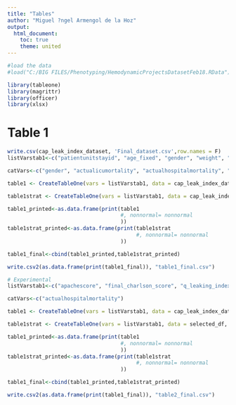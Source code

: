 ```yaml
---
title: "Tables"
author: "Miguel ?ngel Armengol de la Hoz"
output:
  html_document:
    toc: true
    theme: united
---
```



```r
#load the data
#load("C:/BIG FILES/Phenotyping/HemodynamicProjectsDatasetFeb18.RData")
```


```r
library(tableone)
library(magrittr)
library(officer)
library(xlsx)
```



# Table 1

```r
write.csv(cap_leak_index_dataset, 'Final_dataset.csv',row.names = F)
listVarstab1<-c("patientunitstayid", "age_fixed", "gender", "weight", "height", "BMI", "BMI_group", "unitType", "body_surface_area", "apachescore", "unabridgedunitlos", "unabridgedhosplos", "unabridgedactualventdays", "first_hct_6hrs", "mean_hct_24_36hrs", "AKIstage", "delta_sofa", "delta_sofa_bin", "actualhospitalmortality", "HospitalLOS", "totalFluid")

catVars<-c("gender", "actualicumortality", "actualhospitalmortality", "delta_sofa_bin")

table1 <- CreateTableOne(vars = listVarstab1, data = cap_leak_index_dataset, factorVars = catVars,testNormal=oneway.test)

table1strat <- CreateTableOne(vars = listVarstab1, data = cap_leak_index_dataset, factorVars = catVars,testNormal=oneway.test, strata="q_leaking_index")

table1_printed<-as.data.frame(print(table1
                                    #, nonnormal= nonnormal
                                    ))
table1strat_printed<-as.data.frame(print(table1strat
                                         #, nonnormal= nonnormal
                                    ))

table1_final<-cbind(table1_printed,table1strat_printed)

write.csv2(as.data.frame(print(table1_final)), "table1_final.csv")

```
```r
# Experimental
listVarstab1<-c("apachescore", "final_charlson_score", "q_leaking_index")

catVars<-c("actualhospitalmortality")

table1 <- CreateTableOne(vars = listVarstab1, data = cap_leak_index_dataset, factorVars = catVars,testNormal=oneway.test)

table1strat <- CreateTableOne(vars = listVarstab1, data = selected_df, factorVars = catVars,testNormal=oneway.test, strata="actualhospitalmortality")

table1_printed<-as.data.frame(print(table1
                                    #, nonnormal= nonnormal
                                    ))
table1strat_printed<-as.data.frame(print(table1strat
                                         #, nonnormal= nonnormal
                                    ))

table1_final<-cbind(table1_printed,table1strat_printed)

write.csv2(as.data.frame(print(table1_final)), "table2_final.csv")

```


